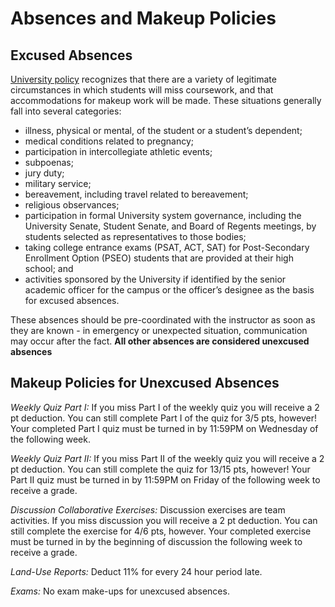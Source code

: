 # Absences and Makeup Policies

## Excused Absences

[University policy](https://policy.umn.edu/education/makeupwork) recognizes that there are a variety of legitimate circumstances in which students will miss coursework, and that accommodations for makeup work will be made. These situations generally fall into several categories:

- illness, physical or mental, of the student or a student’s dependent;
- medical conditions related to pregnancy;
- participation in intercollegiate athletic events;
- subpoenas;
- jury duty;
- military service;
- bereavement, including travel related to bereavement;
- religious observances;
- participation in formal University system governance, including the University Senate, Student Senate, and Board of Regents meetings, by students selected as representatives to those bodies;
- taking college entrance exams (PSAT, ACT, SAT) for Post-Secondary Enrollment Option (PSEO) students that are provided at their high school; and
- activities sponsored by the University if identified by the senior academic officer for the campus or the officer’s designee as the basis for excused absences.

These absences should be pre-coordinated with the instructor as soon as they are known - in emergency or unexpected situation, communication may occur after the fact. **All other absences are considered unexcused absences**

## Makeup Policies for Unexcused Absences

*Weekly Quiz Part I:* If you miss Part I of the weekly quiz you will receive a 2 pt deduction. You can still complete Part I of the quiz for 3/5 pts, however! Your completed Part I quiz must be turned in by 11:59PM on Wednesday of the following week.

*Weekly Quiz Part II:* If you miss Part II of the weekly quiz you will receive a 2 pt deduction. You can still complete the quiz for 13/15 pts, however! Your Part II quiz must be turned in by 11:59PM on Friday of the following week to receive a grade.

*Discussion Collaborative Exercises:* Discussion exercises are team activities. If you miss discussion you will receive a 2 pt deduction. You can still complete the exercise for 4/6 pts, however. Your completed exercise must be turned in by the beginning of discussion the following week to receive a grade.

*Land-Use Reports:* Deduct 11% for every 24 hour period late.

*Exams:* No exam make-ups for unexcused absences.
